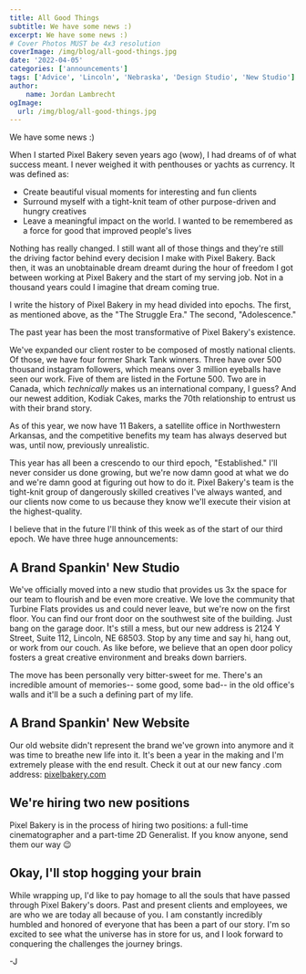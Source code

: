 ```yaml
---
title: All Good Things
subtitle: We have some news :)
excerpt: We have some news :)
# Cover Photos MUST be 4x3 resolution
coverImage: /img/blog/all-good-things.jpg
date: '2022-04-05'
categories: ['announcements']
tags: ['Advice', 'Lincoln', 'Nebraska', 'Design Studio', 'New Studio']
author:
    name: Jordan Lambrecht
ogImage:
  url: /img/blog/all-good-things.jpg
---
```

We have some news :)

When I started Pixel Bakery seven years ago (wow), I had dreams of of what success meant. I never weighed it with penthouses or yachts as currency. It was defined as:

-   Create beautiful visual moments for interesting and fun clients
-   Surround myself with a tight-knit team of other purpose-driven and hungry creatives
-   Leave a meaningful impact on the world. I wanted to be remembered as a force for good that improved people's lives

Nothing has really changed. I still want all of those things and they're still the driving factor behind every decision I make with Pixel Bakery. Back then, it was an unobtainable dream dreamt during the hour of freedom I got between working at Pixel Bakery and the start of my serving job. Not in a thousand years could I imagine that dream coming true.

I write the history of Pixel Bakery in my head divided into epochs. The first, as mentioned above, as the "The Struggle Era." The second, "Adolescence."

The past year has been the most transformative of Pixel Bakery's existence.

We've expanded our client roster to be composed of mostly national clients. Of those, we have four former Shark Tank winners. Three have over 500 thousand instagram followers, which means over 3 million eyeballs have seen our work. Five of them are listed in the Fortune 500. Two are in Canada, which *technically* makes us an international company, I guess? And our newest addition, Kodiak Cakes, marks the 70th relationship to entrust us with their brand story.

As of this year, we now have 11 Bakers, a satellite office in Northwestern Arkansas, and the competitive benefits my team has always deserved but was, until now, previously unrealistic.

This year has all been a crescendo to our third epoch, "Established." I'll never consider us done growing, but we're now damn good at what we do and we're damn good at figuring out how to do it. Pixel Bakery's team is the tight-knit group of dangerously skilled creatives I've always wanted, and our clients now come to us because they know we'll execute their vision at the highest-quality.

I believe that in the future I'll think of this week as of the start of our third epoch. We have three huge announcements:

## A Brand Spankin' New Studio

We've officially moved into a new studio that provides us 3x the space for our team to flourish and be even more creative. We love the community that Turbine Flats provides us and could never leave, but we're now on the first floor. You can find our front door on the southwest site of the building. Just bang on the garage door. It's still a mess, but our new address is 2124 Y Street, Suite 112, Lincoln, NE 68503. Stop by any time and say hi, hang out, or work from our couch. As like before, we believe that an open door policy fosters a great creative environment and breaks down barriers.

The move has been personally very bitter-sweet for me. There's an incredible amount of memories-- some good, some bad-- in the old office's walls and it'll be a such a defining part of my life.

## A Brand Spankin' New Website

Our old website didn't represent the brand we've grown into anymore and it was time to breathe new life into it. It's been a year in the making and I'm extremely please with the end result. Check it out at our new fancy .com address: [pixelbakery.com](https://pixelbakery.com/)

## We're hiring two new positions

Pixel Bakery is in the process of hiring two positions: a full-time cinematographer and a part-time 2D Generalist. If you know anyone, send them our way 😉

## Okay, I'll stop hogging your brain

While wrapping up, I'd like to pay homage to all the souls that have passed through Pixel Bakery's doors. Past and present clients and employees, we are who we are today all because of you. I am constantly incredibly humbled and honored of everyone that has been a part of our story. I'm so excited to see what the universe has in store for us, and I look forward to conquering the challenges the journey brings.

-J

[](https://medium.com/m/signin?actionUrl=https%3A%2F%2Fmedium.com%2F_%2Fvote%2Fp%2F634c4989fd80&operation=register&redirect=https%3A%2F%2Fpixelbakery.medium.com%2Fall-good-things-634c4989fd80&user=Pixel+Bakery&userId=c5edb7b5d543&source=-----634c4989fd80---------------------clap_footer--------------)

[](https://medium.com/m/signin?actionUrl=https%3A%2F%2Fmedium.com%2F_%2Fvote%2Fp%2F634c4989fd80&operation=register&redirect=https%3A%2F%2Fpixelbakery.medium.com%2Fall-good-things-634c4989fd80&user=Pixel+Bakery&userId=c5edb7b5d543&source=-----634c4989fd80---------------------clap_footer--------------)

[](https://medium.com/m/signin?actionUrl=https%3A%2F%2Fmedium.com%2F_%2Fbookmark%2Fp%2F634c4989fd80&operation=register&redirect=https%3A%2F%2Fpixelbakery.medium.com%2Fall-good-things-634c4989fd80&source=--------------------------bookmark_footer--------------)